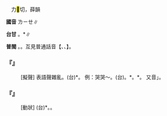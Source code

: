 
=={{ruby|咧|ㄌㄧㄝ}}==

　力<mark>&#xf98aa;</mark>切，薛韻

'''國音''' <rt>ㄌㄧㄝ</rt>∥

'''台甘''' {{ruby|(文)|ㄌㄧㄚㆵ ͘}}。{{ruby|(語)|ㄌㆤ}}*∥

'''普閩''' {{ruby|(文)|ㄌㄧㄚㆵ ͘}}。{{ruby|(白)|ㄌㆤㆷ ͘}}。互見普通話音【{{ruby|咧|ㄌㄧㄝˊ}}、{{ruby|咧|ㄌㄧㄝˇ}}、{{ruby|咧|·ㄌㄧㄝ}}】。

    

==='''『{{ruby|咧|ㄌㄧㄝ}}{{ruby|咧|ㄌㄧㄝ}}』'''===
: [擬聲] 表語聲雜亂。(台){{ruby|唶|ㄘㆤㆷ ͘}}{{ruby|唶|ㄘㆤㆷ ͘}}{{ruby|叫|ㄍㄧㄜ˪}}*。 例：哭哭～。(台){{ruby|唉|ㆤ}}{{ruby|唉|ㆤ}}{{ruby|哭|ㄎㄠ˪}}。{{ruby|嗎|ㄇㄚ˪}}{{ruby|嗎|ㄇㄚ˪}}{{ruby|哭|ㄎㄠ˪}}*。{{ruby|罵|ㄇㆤ˪}}{{ruby|罵|ㄇㆤ˪}}{{ruby|哭|ㄎㄠ˪}}*。 又音{{ruby|「|ㄌㄧㄝˊ}}」。
    

==='''『{{ruby|唱|ㄔㄤˋ}}{{ruby|唱|ㄔㄤˋ}}{{ruby|咧|ㄌㄧㄝ}}{{ruby|咧|ㄌㄧㄝ}}』'''===
: [動狀] (台){{ruby|唱|ㄑㄧㆧ˪/ㄑㄧㆫ˪}}{{ruby|歌|ㄍㄨㄚ}}{{ruby|謳|ㄜ}}{{ruby|謳|ㄜ}}{{ruby|叫|ㄍㄧㄜ˪}}*。{{ruby|烏|ㆦ}}{{ruby|白|ㄅㆤㆷ ͘}}{{ruby|唱|ㄑㄧㆧ˪/ㄑㄧㆫ˪}}。
    
